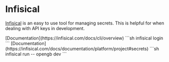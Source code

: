 # Infisical

[Infisical](https://infisical.com/) is an easy to use tool for managing secrets. This is helpful for when dealing with API keys in development.

<Steps>
    <Step title="Install Infisical">
        [Documentation](https://infisical.com/docs/cli/overview)
    </Step>
    <Step title="Login">
        ```sh
        infisical login
        ```
    </Step>
    <Step title="Populate environment variables">
        [Documentation](https://infisical.com/docs/documentation/platform/project#secrets)
    </Step>
    <Step title="Run dev server with Infisical">
        ```sh
        infisical run -- opengb dev
        ```
    </Step>
</Steps>
